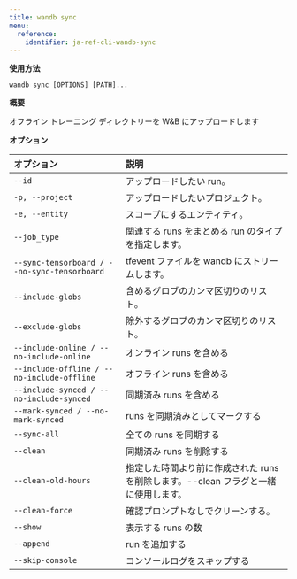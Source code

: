 ---
title: wandb sync
menu:
  reference:
    identifier: ja-ref-cli-wandb-sync
---

**使用方法**

`wandb sync [OPTIONS] [PATH]...`

**概要**

オフライン トレーニング ディレクトリーを W&B にアップロードします


**オプション**

| **オプション** | **説明** |
| :--- | :--- |
| `--id` | アップロードしたい run。 |
| `-p, --project` | アップロードしたいプロジェクト。 |
| `-e, --entity` | スコープにするエンティティ。 |
| `--job_type` | 関連する runs をまとめる run のタイプを指定します。 |
| `--sync-tensorboard / --no-sync-tensorboard` | tfevent ファイルを wandb にストリームします。 |
| `--include-globs` | 含めるグロブのカンマ区切りのリスト。 |
| `--exclude-globs` | 除外するグロブのカンマ区切りのリスト。 |
| `--include-online / --no-include-online` | オンライン runs を含める |
| `--include-offline / --no-include-offline` | オフライン runs を含める |
| `--include-synced / --no-include-synced` | 同期済み runs を含める |
| `--mark-synced / --no-mark-synced` | runs を同期済みとしてマークする |
| `--sync-all` | 全ての runs を同期する |
| `--clean` | 同期済み runs を削除する |
| `--clean-old-hours` | 指定した時間より前に作成された runs を削除します。--clean フラグと一緒に使用します。 |
| `--clean-force` | 確認プロンプトなしでクリーンする。 |
| `--show` | 表示する runs の数 |
| `--append` | run を追加する |
| `--skip-console` | コンソールログをスキップする |